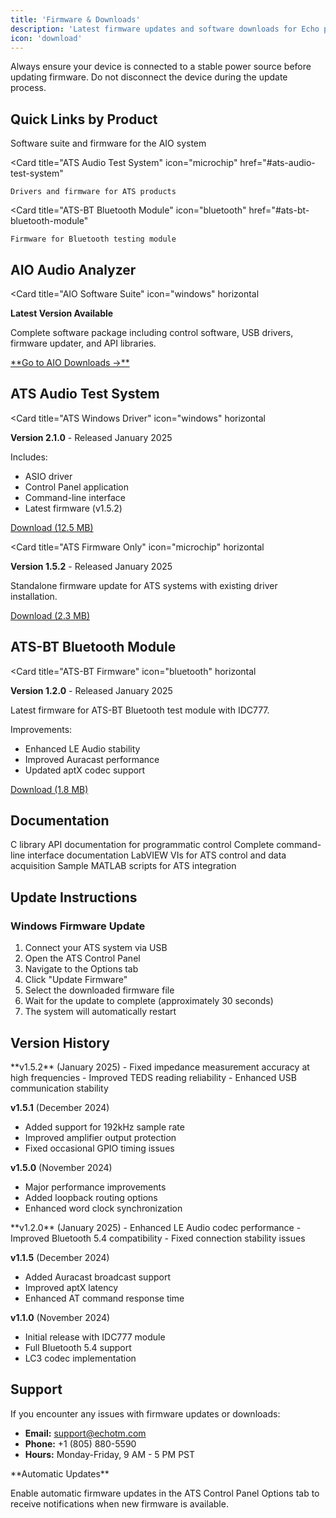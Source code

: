 ```yaml
---
title: 'Firmware & Downloads'
description: 'Latest firmware updates and software downloads for Echo products'
icon: 'download'
---
```


<Warning>
Always ensure your device is connected to a stable power source before updating firmware. Do not disconnect the device during the update process.
</Warning>

## Quick Links by Product

<CardGroup cols={3}>
  <Card
    title="AIO Audio Analyzer"
    icon="gauge-high"
    href="/aio/firmware"
  >
    Software suite and firmware for the AIO system
  </Card>

  <Card
    title="ATS Audio Test System"
    icon="microchip"
    href="#ats-audio-test-system"
  >
    Drivers and firmware for ATS products
  </Card>

  <Card
    title="ATS-BT Bluetooth Module"
    icon="bluetooth"
    href="#ats-bt-bluetooth-module"
  >
    Firmware for Bluetooth testing module
  </Card>
</CardGroup>

## AIO Audio Analyzer

<Card
  title="AIO Software Suite"
  icon="windows"
  horizontal
>
  **Latest Version Available**

  Complete software package including control software, USB drivers, firmware updater, and API libraries.

  <a href="/aio/firmware">
    **Go to AIO Downloads →**
  </a>
</Card>

## ATS Audio Test System

<Card
  title="ATS Windows Driver"
  icon="windows"
  horizontal
>
  **Version 2.1.0** - Released January 2025

  Includes:
  - ASIO driver
  - Control Panel application
  - Command-line interface
  - Latest firmware (v1.5.2)

  [Download (12.5 MB)](https://www.echotm.com/downloads/ats-windows-driver.exe)
</Card>

<Card
  title="ATS Firmware Only"
  icon="microchip"
  horizontal
>
  **Version 1.5.2** - Released January 2025

  Standalone firmware update for ATS systems with existing driver installation.

  [Download (2.3 MB)](https://www.echotm.com/downloads/ats-firmware.bin)
</Card>

## ATS-BT Bluetooth Module

<Card
  title="ATS-BT Firmware"
  icon="bluetooth"
  horizontal
>
  **Version 1.2.0** - Released January 2025

  Latest firmware for ATS-BT Bluetooth test module with IDC777.

  Improvements:
  - Enhanced LE Audio stability
  - Improved Auracast performance
  - Updated aptX codec support

  [Download (1.8 MB)](https://www.echotm.com/downloads/ats-bt-firmware.bin)
</Card>

## Documentation

<Columns cols={2}>
  <Card
    title="API Reference"
    icon="code"
    href="https://www.echotm.com/downloads/ats-api-reference.pdf"
  >
    C library API documentation for programmatic control
  </Card>
  <Card
    title="Command-line Reference"
    icon="terminal"
    href="https://www.echotm.com/downloads/ats-cli-reference.pdf"
  >
    Complete command-line interface documentation
  </Card>
</Columns>

<Columns cols={2}>
  <Card
    title="LabVIEW Driver"
    icon="flask"
    href="https://www.echotm.com/downloads/ats-labview.zip"
  >
    LabVIEW VIs for ATS control and data acquisition
  </Card>
  <Card
    title="MATLAB Examples"
    icon="chart-line"
    href="https://www.echotm.com/downloads/ats-matlab-examples.zip"
  >
    Sample MATLAB scripts for ATS integration
  </Card>
</Columns>

## Update Instructions

### Windows Firmware Update

1. Connect your ATS system via USB
2. Open the ATS Control Panel
3. Navigate to the Options tab
4. Click "Update Firmware"
5. Select the downloaded firmware file
6. Wait for the update to complete (approximately 30 seconds)
7. The system will automatically restart

## Version History

<Accordion title="ATS Firmware Changelog">
  **v1.5.2** (January 2025)
  - Fixed impedance measurement accuracy at high frequencies
  - Improved TEDS reading reliability
  - Enhanced USB communication stability

  **v1.5.1** (December 2024)
  - Added support for 192kHz sample rate
  - Improved amplifier output protection
  - Fixed occasional GPIO timing issues

  **v1.5.0** (November 2024)
  - Major performance improvements
  - Added loopback routing options
  - Enhanced word clock synchronization
</Accordion>

<Accordion title="ATS-BT Firmware Changelog">
  **v1.2.0** (January 2025)
  - Enhanced LE Audio codec performance
  - Improved Bluetooth 5.4 compatibility
  - Fixed connection stability issues

  **v1.1.5** (December 2024)
  - Added Auracast broadcast support
  - Improved aptX latency
  - Enhanced AT command response time

  **v1.1.0** (November 2024)
  - Initial release with IDC777 module
  - Full Bluetooth 5.4 support
  - LC3 codec implementation
</Accordion>

## Support

If you encounter any issues with firmware updates or downloads:

- **Email:** support@echotm.com
- **Phone:** +1 (805) 880-5590
- **Hours:** Monday-Friday, 9 AM - 5 PM PST

<Info>
**Automatic Updates**

Enable automatic firmware updates in the ATS Control Panel Options tab to receive notifications when new firmware is available.
</Info>